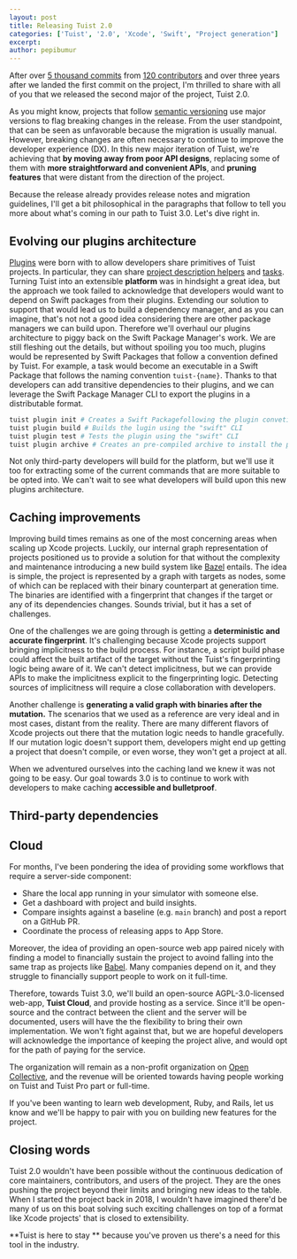 ```yaml
---
layout: post
title: Releasing Tuist 2.0
categories: ['Tuist', '2.0', 'Xcode', 'Swift', "Project generation"]
excerpt: 
author: pepibumur
---
```


After over [5 thousand commits](https://github.com/tuist/tuist/commits) from [120 contributors](https://github.com/tuist/tuist/graphs/contributors) and over three years after we landed the first commit on the project,
I'm thrilled to share with all of you that we released the second major of the project, Tuist 2.0.

As you might know,
projects that follow [semantic versioning](https://semver.org/) use major versions to flag breaking changes in the release.
From the user standpoint, that can be seen as unfavorable because the migration is usually manual.
However,
breaking changes are often necessary to continue to improve the developer experience (DX). 
In this new major iteration of Tuist,
we're achieving that **by moving away from poor API designs**, 
replacing some of them with **more straightforward and convenient APIs**,
and **pruning features** that were distant from the direction of the project.

Because the release already provides release notes and migration guidelines,
I'll get a bit philosophical in the paragraphs that follow to tell you more about what's coming in our path to Tuist 3.0.
Let's dive right in.

## Evolving our plugins architecture

[Plugins](https://docs.tuist.io/plugins/using-plugins) were born with to allow developers share primitives of Tuist projects.
In particular, they can share [project description helpers](https://docs.tuist.io/guides/helpers) and [tasks](https://docs.tuist.io/commands/task).
Turning Tuist into an extensible **platform** was in hindsight a great idea,
but the approach we took failed to acknowledge that developers would want to depend on Swift packages from their plugins.
Extending our solution to support that would lead us to build a dependency manager,
and as you can imagine,
that's not not a good idea considering there are other package managers we can build upon.
Therefore we'll overhaul our plugins architecture to piggy back on the Swift Package Manager's work.
We are still fleshing out the details,
but without spoiling you too much,
plugins would be represented by Swift Packages that follow a convention defined by Tuist.
For example,
a task would become an executable in a Swift Package that follows the naming convention `tuist-{name}`.
Thanks to that developers can add transitive dependencies to their plugins,
and we can leverage the Swift Package Manager CLI to export the plugins in a distributable format.

```bash
tuist plugin init # Creates a Swift Packagefollowing the plugin convetions
tuist plugin build # Builds the lugin using the "swift" CLI
tuist plugin test # Tests the plugin using the "swift" CLI
tuist plugin archive # Creates an pre-compiled archive to install the plugin
```

Not only third-party developers will build for the platform, 
but we'll use it too for extracting some of the current commands that are more suitable to be opted into.
We can't wait to see what developers will build upon this new plugins architecture.

## Caching improvements

Improving build times remains as one of the most concerning areas when scaling up Xcode projects.
Luckily,
our internal graph representation of projects positioned us to provide a solution for that without the complexity and maintenance introducing a new build system like [Bazel](https://bazel.build/) entails.
The idea is simple,
the project is represented by a graph with targets as nodes,
some of which can be replaced with their binary counterpart at generation time.
The binaries are identified with a fingerprint that changes if the target or any of its dependencies changes.
Sounds trivial, but it has a set of challenges.

One of the challenges we are going through is getting a **deterministic and accurate fingerprint**.
It's challenging because Xcode projects support bringing implicitness to the build process.
For instance,
a script build phase could affect the built artifact of the target without the Tuist's fingerprinting logic being aware of it.
We can't detect implicitness,
but we can provide APIs to make the implicitness explicit to the fingerprinting logic.
Detecting sources of implicitness will require a close collaboration with developers.

Another challenge is **generating a valid graph with binaries after the mutation.**
The scenarios that we used as a reference are very ideal and in most cases, distant from the reality.
There are many different flavors of Xcode projects out there that the mutation logic needs to handle gracefully.
If our mutation logic doesn't support them, 
developers might end up getting a project that doesn't compile,
or even worse,
they won't get a project at all.

When we adventured ourselves into the caching land we knew it was not going to be easy.
Our goal towards 3.0 is to continue to work with developers to make caching **accessible and bulletproof**.

## Third-party dependencies



## Cloud

For months,
I've been pondering the idea of providing some workflows that require a server-side component:

- Share the local app running in your simulator with someone else.
- Get a dashboard with project and build insights.
- Compare insights against a baseline (e.g. `main` branch) and post a report on a GitHub PR.
- Coordinate the process of releasing apps to App Store.

Moreover, the idea of providing an open-source web app paired nicely with finding a model to financially sustain the project to avoind falling into the same trap as projects like [Babel](https://babeljs.io/). Many companies depend on it, and they struggle to financially support people to work on it full-time. 

Therefore, towards Tuist 3.0, we'll build an open-source AGPL-3.0-licensed web-app, **Tuist Cloud**, 
and provide hosting as a service. 
Since it'll be open-source and the contract between the client and the server will be documented,
users will have the the flexibility to bring their own implementation.
We won't fight against that,
but we are hopeful developers will acknowledge the importance of keeping the project alive, and would opt for the path of paying for the service.

The organization will remain as a non-profit organization on [Open Collective](https://opencollective.com/tuistapp), 
and the revenue will be oriented towards having people working on Tuist and Tuist Pro part or full-time.

If you've been wanting to learn web development, Ruby, and Rails, let us know and we'll be happy to pair with you on building new features for the project.

## Closing words

Tuist 2.0 wouldn't have been possible without the continuous dedication of core maintainers, contributors, and users of the project.
They are the ones pushing the project beyond their limits and bringing new ideas to the table.
When I started the project back in 2018, I wouldn't have imagined there'd be many of us on this boat solving such exciting challenges on top of a format like Xcode projects' that is closed to extensibility.

**Tuist is here to stay ** because you've proven us there's a need for this tool in the industry.
